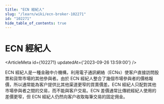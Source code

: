```yaml
---
title: "ECN 經紀人"
slug: "/learn/wiki/ecn-broker-102271"
id: "102271"
hide_table_of_contents: true
---
```



# ECN 經紀人

<ArticleMeta id={102271} updatedAt={'2023-09-26 13:59:00'} />
<div className='border-solid border-b border-t-0 my-4 border-[var(--ifm-color-gray-300)]' />

ECN 經紀人是一種金融中介機構，利用電子通訊網絡（ECNs）使客户直接訪問股票和貨幣市場的其他參與者。由於 ECN 經紀人整合了幾個市場參與者的價格報價，所以通常能為客户提供比其他渠道更窄的買賣價差。ECN 經紀人只配對其他市場參與者之間的交易，而不能與客户交易。ECN 差價通常比傳統經紀人使用的差價更窄，但 ECN 經紀人仍然向客户收取每筆交易的固定佣金。

